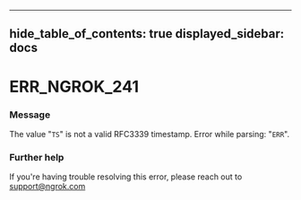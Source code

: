 

---
hide_table_of_contents: true
displayed_sidebar: docs
---


# ERR_NGROK_241

### Message
The value "`TS`" is not a valid RFC3339 timestamp. Error while parsing: "`ERR`".

<ErrorDetails />



### Further help
If you're having trouble resolving this error, please reach out to [support@ngrok.com](mailto:support@ngrok.com?subject=Help%20with%20ERR_NGROK_241)

